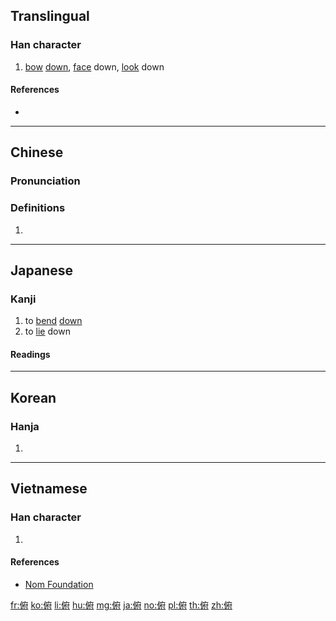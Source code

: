 ==Translingual==

===Han character===
{{Han char|rn=9|rad=人|as=08|sn=10|four=20240|canj=OIOI|ids=⿰亻府}}

# [[bow]] [[down]], [[face]] down, [[look]] down

====References====
* {{Han ref|kx=0106.060|dkj=00722|dj=0226.010|hdz=10182.090|uh=4FEF|ud=20463|bh=ADC1|bd=44481}}

----

==Chinese==
{{zh-forms}}

===Pronunciation===
{{zh-pron
|m=fǔ
|c=fu2
|mc=y
|oc=y
|ma=Zh-fu.ogg
|cat=v
}}

===Definitions===
# {{rfdef|lang=zh}}

----

==Japanese==

===Kanji===
{{ja-kanji|grade=uc|rs=人08}}

# to [[bend]] [[down]]
# to [[lie]] down

====Readings====
{{ja-readings
|on=[[ふ]] (fu)
|kun=[[ふす|ふ.す]] ({{ja-l|俯す}}, fu.su) {{qualifier|rare}}, [[ふせる|ふ.せる]] ({{ja-l|俯せる}}, fu.seru) {{qualifier|rare}}, [[うつむく|うつむ.く]] ({{ja-l|俯く}}, utsumu.ku), [[うつむき]] (utsumuki), [[うつむけ]] (utsumuke), [[うつぶく|うつぶ.く]] ({{ja-l|俯く}}, utsubu.ku), [[うつぶき]] (utsubuki), [[うつぶけ]] (utsubuke), [[うつぶし]] (utsubushi). [[うつぶせ]] (utsubuse)
}}

----

==Korean==

===Hanja===
{{ko-hanja|hangeul=부|rv=bu|mr=pu}}

# {{defn|lang=ko|sort=人08}}

----

==Vietnamese==

===Han character===
{{vi-hantu|[[phủ]]|rs=人07}}

# {{defn|lang=vi|sort=人07}}

====References====
* [http://nomfoundation.org/common/nom_details.php?codepoint=4fef Nom Foundation]

[[fr:俯]]
[[ko:俯]]
[[li:俯]]
[[hu:俯]]
[[mg:俯]]
[[ja:俯]]
[[no:俯]]
[[pl:俯]]
[[th:俯]]
[[zh:俯]]